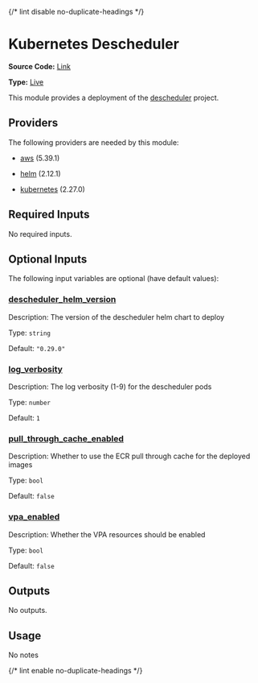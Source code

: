 {/* lint disable no-duplicate-headings */}

# Kubernetes Descheduler

**Source Code:** [Link](https://github.com/Panfactum/stack/tree/__currentPanfactumVersion__/packages/terraform/kube_descheduler)

**Type:** [Live](./overview)

This module provides a deployment of the [descheduler](https://github.com/kubernetes-sigs/descheduler) project.

## Providers

The following providers are needed by this module:

* [aws](https://registry.terraform.io/providers/hashicorp/aws/5.39.1/docs) (5.39.1)

* [helm](https://registry.terraform.io/providers/hashicorp/helm/2.12.1/docs) (2.12.1)

* [kubernetes](https://registry.terraform.io/providers/hashicorp/kubernetes/2.27.0/docs) (2.27.0)

## Required Inputs

No required inputs.

## Optional Inputs

The following input variables are optional (have default values):

### <a name="input_descheduler_helm_version" /> [descheduler\_helm\_version](#input_descheduler_helm_version)

Description: The version of the descheduler helm chart to deploy

Type: `string`

Default: `"0.29.0"`

### <a name="input_log_verbosity" /> [log\_verbosity](#input_log_verbosity)

Description: The log verbosity (1-9) for the descheduler pods

Type: `number`

Default: `1`

### <a name="input_pull_through_cache_enabled" /> [pull\_through\_cache\_enabled](#input_pull_through_cache_enabled)

Description: Whether to use the ECR pull through cache for the deployed images

Type: `bool`

Default: `false`

### <a name="input_vpa_enabled" /> [vpa\_enabled](#input_vpa_enabled)

Description: Whether the VPA resources should be enabled

Type: `bool`

Default: `false`

## Outputs

No outputs.

## Usage

No notes

{/* lint enable no-duplicate-headings */}
